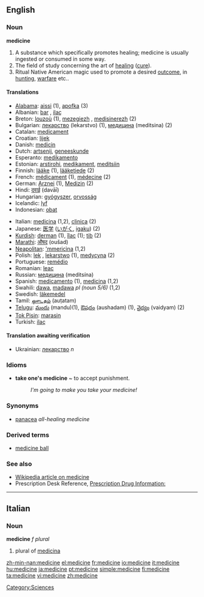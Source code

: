 ==English==
{{Wikipedia}}
===Noun===
'''medicine'''
# A substance which specifically promotes healing; medicine is usually ingested or consumed in some way.
# The field of study concerning the art of [[healing]] ([[cure]]).
# Ritual Native American magic used to promote a desired [[outcome]], in [[hunting]], [[warfare]] etc..

====Translations====
{{top}}
*[[Alabama]]: [[aissi]] (1), [[apofka]] (3)
*Albanian: [[bar]] {{m}}, [[ilaç]] {{m}}
*Breton: [[louzoù]] {{p}} (1), [[mezegiezh]] {{f}}, [[medisinerezh]] {{m}} (2)
*Bulgarian: [[лекарство]] (lekarstvo) {{n}} (1), [[медицина]] (meditsina) {{f}} (2)
*Catalan: [[medicament]] {{m}}
*Croatian: [[lijek]] {{m}}
*Danish: [[medicin]]
*Dutch: [[artsenij]], [[geneeskunde]]
*Esperanto: [[medikamento]]
*Estonian: [[arstirohi]], [[medikament]], [[meditsiin]]
*Finnish: [[lääke]] (1), [[lääketiede]] (2)
*French: [[médicament]] {{m}} (1), [[médecine]] {{f}} (2)
*German: [[Arznei]] {{f}} (1), [[Medizin]] {{f}} (2)
*Hindi: [[दवाई]] (davāī)
*Hungarian: [[gyógyszer]], [[orvosság]]
*Icelandic: [[lyf]]
*Indonesian: [[obat]]
{{mid}}
*Italian: [[medicina]] {{f}} (1,2), [[clinica]] {{f}} (2)
*Japanese: [[医学]] ([[いがく]], [[igaku]]) (2)
*[[Kurdish]]: [[derman]] {{m}} (1), [[îlac]] {{m}} (1); [[tib]] {{f}} (2)
*[[Marathi]]: [[औषद]] (oušad)
*[[Neapolitan]]: [['mmericìna]] {{f}} (1,2)
*Polish: [[lek]] {{m}}, [[lekarstwo]] {{n}} (1), [[medycyna]] {{f}} (2)
*Portuguese: [[remédio]] {{m}}
*Romanian: [[leac]] {{mf}}
*Russian: [[медицина]] (meditsína) {{f}} 
*Spanish: [[medicamento]] {{m}} (1), [[medicina]] {{f}} (1,2) 
*Swahili: [[dawa]], [[madawa]] ''pl (noun 5/6)'' (1,2)
*Swedish: [[läkemedel]]
*Tamil: [[ஔடதம்]] (auṭatam)
*[[Telugu]]: [[మందు]] (mandu)(1), [[ఔషదం]] (aushadam) (1), [[వైద్యం]] (vaidyam) (2)
*[[Tok Pisin]]: [[marasin]]
*Turkish: [[ilaç]]
{{bottom}}

====Translation awaiting verification====
*Ukrainian: [[лекарство]] ''n''

===Idioms===
*'''take one's medicine''' ~ to accept punishment.
*:''I'm going to make you take your medicine!''

===Synonyms===
*[[panacea]] ''all-healing medicine''

===Derived terms===
*[[medicine ball]]

===See also===
* [[w:Medicine|Wikipedia article on medicine]]
* Prescription Desk Reference, [http://prescriptiondesk.com Prescription Drug Information:]

----

==Italian==

===Noun===
'''medicine''' ''f plural''

# plural of [[medicina]]

[[Category:Sciences]]

[[zh-min-nan:medicine]]
[[el:medicine]]
[[fr:medicine]]
[[io:medicine]]
[[it:medicine]]
[[hu:medicine]]
[[ja:medicine]]
[[pt:medicine]]
[[simple:medicine]]
[[fi:medicine]]
[[ta:medicine]]
[[vi:medicine]]
[[zh:medicine]]